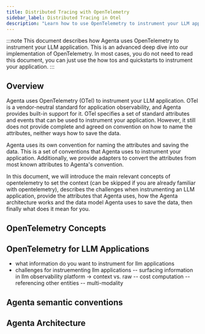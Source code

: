 ```yaml
---
title: Distributed Tracing with OpenTelemetry
sidebar_label: Distributed Tracing in Otel
description: "Learn how to use OpenTelemetry to instrument your LLM application with Agenta for enhanced observability."
---
```


:::note
This document describes how Agenta uses OpenTelemetry to instrument your LLM application. This is an advanced deep dive into our implementation of OpenTelemetry. In most cases, you do not need to read this document, you can just use the how tos and quickstarts to instrument your application. 
:::


## Overview
Agenta uses OpenTelemetry (OTel) to instrument your LLM application. OTel is a vendor-neutral standard for application observability, and Agenta provides built-in support for it.
OTel specifies a set of standard attributes and events that can be used to instrument your application. However, it still does not provide complete and agreed on convention on how to name the attributes, neither ways how to save the data. 

Agenta uses its own convention for naming the attributes and saving the data. This is a set of conventions that Agenta uses to instrument your application. Additionally, we provide adapters to convert the attributes from most known attributes to Agenta's convention.

In this document, we will introduce the main relevant concepts of opentelemetry to set the context (can be skipped if you are already familiar with opentelemetry), describes the challenges when instrumenting an LLM application, provide the attributes that Agenta uses, how the Agenta architecture works and the data model Agenta uses to save the data, then finally what does it mean for you.


## OpenTelemetry Concepts

## OpenTelemetry for LLM Applications

- what information do you want to instrument for llm applications
- challenges for instruementing llm applications
-- surfacing information in llm observability platform -> context vs. raw
-- cost computation
-- referencing other entities
-- multi-modality

## Agenta semantic conventions

## Agenta Architecture

